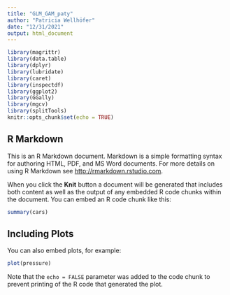 ```yaml
---
title: "GLM_GAM_paty"
author: "Patricia Wellhöfer"
date: "12/31/2021"
output: html_document
---
```


```r
library(magrittr)
library(data.table)
library(dplyr)
library(lubridate)
library(caret)
library(inspectdf)
library(ggplot2)
library(GGally)
library(mgcv)
library(splitTools)
knitr::opts_chunk$set(echo = TRUE)
```

## R Markdown

This is an R Markdown document. Markdown is a simple formatting syntax for authoring HTML, PDF, and MS Word documents. For more details on using R Markdown see <http://rmarkdown.rstudio.com>.

When you click the **Knit** button a document will be generated that includes both content as well as the output of any embedded R code chunks within the document. You can embed an R code chunk like this:

```r
summary(cars)
```

## Including Plots

You can also embed plots, for example:

```r
plot(pressure)
```

Note that the `echo = FALSE` parameter was added to the code chunk to prevent printing of the R code that generated the plot.
